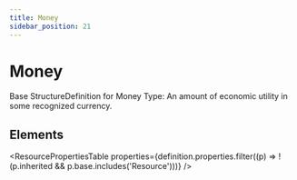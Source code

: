 ```yaml
---
title: Money
sidebar_position: 21
---
```



# Money

Base <Link to="/docs/api/fhir/resources/structuredefinition">StructureDefinition</Link> for <Link to="/docs/api/fhir/datatypes/money">Money</Link> Type: An amount of economic utility in some recognized currency.

<Tabs queryString="section">
  <TabItem value="schema" label="Schema" default>

## Elements

<ResourcePropertiesTable
  properties={definition.properties.filter((p) => !(p.inherited && p.base.includes('Resource')))}
/>

  </TabItem>

</Tabs>
